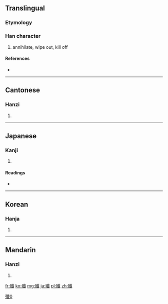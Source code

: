 {{also|歼|殱}}
==Translingual==

===Etymology===
{{Han compound|歹|韱|c1=s|c2=p|ls=psc}}

[[Category:CJKV characters simplified differently in Japan and China|殲0]]

===Han character===
{{Han char|rn=78|rad=歹|as=17|sn=21|four=1325<sub>0</sub>|canj=一弓人戈一 (MNOIM)}}

# annihilate, wipe out, kill off

====References====
* {{Han ref|kx=0584.110|dkj=16608|dj=0977.010|hdz=21396.100|uh=6BB2|ud=27570|bh=C4E8|bd=50408}}

----

==Cantonese==

===Hanzi===
{{yue-hanzi|jyut=|y=chim1|sim=歼}}

# {{defn|Cantonese|sort=歹17}}

----

==Japanese==

===Kanji===
{{ja-kanji|grade=|rs=歹17}}

# {{defn|Japanese|sort=歹17}}

====Readings====
* {{ja-readings|on=[[せん]] (sen)|kun=[[つくす]] (tsukusu), [[ほろぼす]] (horobosu)}}

----

==Korean==

===Hanja===
{{ko-hanja|hangeul=섬|eumhun=|rv=seom|mr=sŏm|y=sem}}

# {{defn|Korean|sort=歹17}}

----

==Mandarin==

===Hanzi===
{{cmn-hanzi|sim=歼|pin=[[jiān]] ([[jian1]])|wg=chien<sup>1</sup>}}

# {{defn|Mandarin|sort=歹17}}

[[fr:殲]]
[[ko:殲]]
[[mg:殲]]
[[ja:殲]]
[[pl:殲]]
[[zh:殲]]